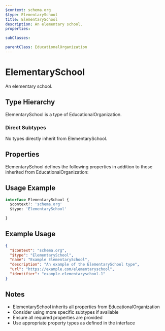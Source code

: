 ```yaml
---
$context: schema.org
$type: ElementarySchool
title: ElementarySchool
description: An elementary school.
properties:

subClasses:

parentClass: EducationalOrganization
---
```


# ElementarySchool

An elementary school.

## Type Hierarchy

ElementarySchool is a type of EducationalOrganization.

### Direct Subtypes

No types directly inherit from ElementarySchool.

## Properties

ElementarySchool defines the following properties in addition to those inherited from EducationalOrganization:



## Usage Example

```typescript
interface ElementarySchool {
  $context?: 'schema.org'
  $type: 'ElementarySchool'

}
```

## Example Usage

```json
{
  "$context": "schema.org",
  "$type": "ElementarySchool",
  "name": "Example ElementarySchool",
  "description": "An example of the ElementarySchool type",
  "url": "https://example.com/elementaryschool",
  "identifier": "example-elementaryschool-1"
}
```

## Notes

- ElementarySchool inherits all properties from EducationalOrganization
- Consider using more specific subtypes if available
- Ensure all required properties are provided
- Use appropriate property types as defined in the interface
